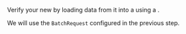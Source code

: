 
Verify your new <TechnicalTag tag="datasource" text="Data Source" /> by loading data from it into a <TechnicalTag tag="validator" text="Validator" /> using a <TechnicalTag tag="batch_request" text="Batch Request" />.

We will use the `BatchRequest` configured in the previous step.

```python name="version-0.18.8 docs/docusaurus/docs/snippets/aws_cloud_storage_pandas.py get_validator"
```